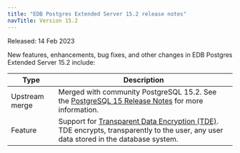 ```yaml
---
title: "EDB Postgres Extended Server 15.2 release notes"
navTitle: Version 15.2
---
```


Released: 14 Feb 2023

New features, enhancements, bug fixes, and other changes in EDB Postgres Extended Server 15.2 include:

|    Type     |                         Description                         |
| ----------- | ----------------------------------------------------------- |
| Upstream merge | Merged with community PostgreSQL 15.2. See the [PostgreSQL 15 Release Notes](https://www.postgresql.org/docs/15/release-15.html) for more information.                           |                        |
| Feature     | Support for [Transparent Data Encryption (TDE)](/tde/latest). TDE encrypts, transparently to the user, any user data stored in the database system.|


